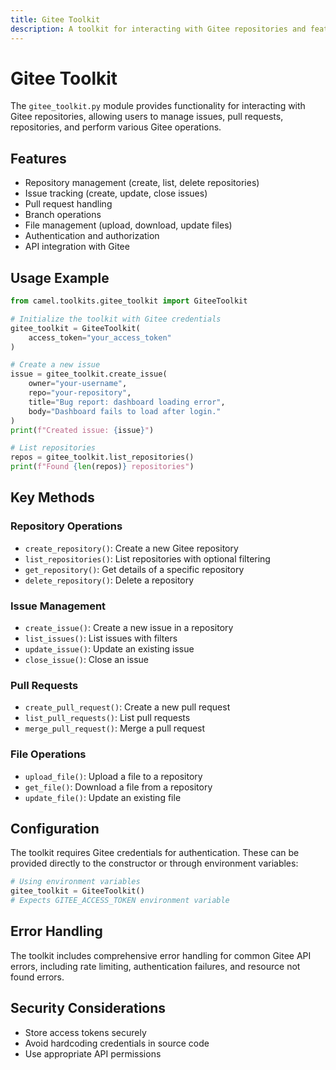 ```yaml
---
title: Gitee Toolkit
description: A toolkit for interacting with Gitee repositories and features.
---
```


# Gitee Toolkit

The `gitee_toolkit.py` module provides functionality for interacting with Gitee repositories, allowing users to manage issues, pull requests, repositories, and perform various Gitee operations.

## Features

- Repository management (create, list, delete repositories)
- Issue tracking (create, update, close issues)
- Pull request handling
- Branch operations
- File management (upload, download, update files)
- Authentication and authorization
- API integration with Gitee

## Usage Example

```python
from camel.toolkits.gitee_toolkit import GiteeToolkit

# Initialize the toolkit with Gitee credentials
gitee_toolkit = GiteeToolkit(
    access_token="your_access_token"
)

# Create a new issue
issue = gitee_toolkit.create_issue(
    owner="your-username",
    repo="your-repository",
    title="Bug report: dashboard loading error",
    body="Dashboard fails to load after login."
)
print(f"Created issue: {issue}")

# List repositories
repos = gitee_toolkit.list_repositories()
print(f"Found {len(repos)} repositories")
```

## Key Methods

### Repository Operations

- `create_repository()`: Create a new Gitee repository
- `list_repositories()`: List repositories with optional filtering
- `get_repository()`: Get details of a specific repository
- `delete_repository()`: Delete a repository

### Issue Management

- `create_issue()`: Create a new issue in a repository
- `list_issues()`: List issues with filters
- `update_issue()`: Update an existing issue
- `close_issue()`: Close an issue

### Pull Requests

- `create_pull_request()`: Create a new pull request
- `list_pull_requests()`: List pull requests
- `merge_pull_request()`: Merge a pull request

### File Operations

- `upload_file()`: Upload a file to a repository
- `get_file()`: Download a file from a repository
- `update_file()`: Update an existing file

## Configuration

The toolkit requires Gitee credentials for authentication. These can be provided directly to the constructor or through environment variables:

```python
# Using environment variables
gitee_toolkit = GiteeToolkit()
# Expects GITEE_ACCESS_TOKEN environment variable
```

## Error Handling

The toolkit includes comprehensive error handling for common Gitee API errors, including rate limiting, authentication failures, and resource not found errors.

## Security Considerations

- Store access tokens securely
- Avoid hardcoding credentials in source code
- Use appropriate API permissions